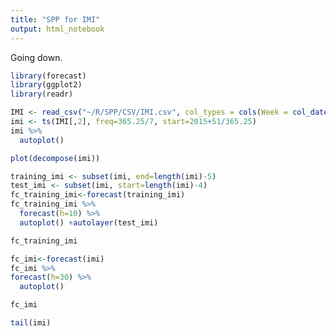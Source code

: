 ```yaml
---
title: "SPP for IMI"
output: html_notebook
---
```

Going down.

```r
library(forecast)
library(ggplot2)
library(readr)
```

```r
IMI <- read_csv("~/R/SPP/CSV/IMI.csv", col_types = cols(Week = col_date(format = "%Y-%m-%d")))
imi <- ts(IMI[,2], freq=365.25/7, start=2015+51/365.25)
imi %>%
  autoplot()
```

```r
plot(decompose(imi))
```

```r
training_imi <- subset(imi, end=length(imi)-5)
test_imi <- subset(imi, start=length(imi)-4)
fc_training_imi<-forecast(training_imi)
fc_training_imi %>%
  forecast(h=10) %>%
  autoplot() +autolayer(test_imi)
```

```r
fc_training_imi
```

```r
fc_imi<-forecast(imi)
fc_imi %>%
forecast(h=30) %>%
  autoplot()
```

```r
fc_imi
```

```r
tail(imi)
```

